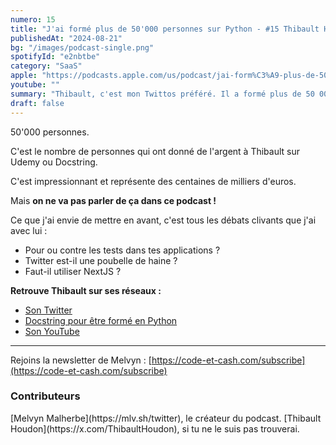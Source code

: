 ```yaml
---
numero: 15
title: "J'ai formé plus de 50'000 personnes sur Python - #15 Thibault Houdon"
publishedAt: "2024-08-21"
bg: "/images/podcast-single.png"
spotifyId: "e2nbtbe"
category: "SaaS"
apple: "https://podcasts.apple.com/us/podcast/jai-form%C3%A9-plus-de-50000-personnes-sur-python-15/id1701022126?i=1000665922721"
youtube: ""
summary: "Thibault, c'est mon Twittos préféré. Il a formé plus de 50 000 personnes sur Python et fait des débats intéressants sur Twitter. Ce podcast est orienté DRAMAS !"
draft: false
---
```


50'000 personnes.

C'est le nombre de personnes qui ont donné de l'argent à Thibault sur Udemy ou Docstring.

C'est impressionnant et représente des centaines de milliers d'euros.

Mais **on ne va pas parler de ça dans ce podcast !**

Ce que j'ai envie de mettre en avant, c'est tous les débats clivants que j'ai avec lui :

* Pour ou contre les tests dans tes applications ?
* Twitter est-il une poubelle de haine ?
* Faut-il utiliser NextJS ?

**Retrouve Thibault sur ses réseaux :**

* [Son Twitter](https://x.com/ThibaultHoudon)
* [Docstring pour être formé en Python](https://docstring.fr/)
* [Son YouTube](https://www.youtube.com/@docstring)

---

Rejoins la newsletter de Melvyn : [https://code-et-cash.com/subscribe](https://code-et-cash.com/subscribe)

### Contributeurs

<Contributor>
  [Melvyn Malherbe](https://mlv.sh/twitter), le créateur du podcast.
</Contributor>
<Contributor>
  [Thibault Houdon](https://x.com/ThibaultHoudon), si tu ne le suis pas
  trouverai.
</Contributor>
